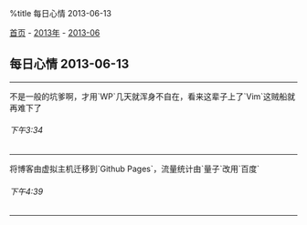 %title 每日心情 2013-06-13

[[../../../index|首页]] - [[../index|2013年]] - [[index|2013-06]]
==每日心情 2013-06-13==
----
不是一般的坑爹啊，才用`WP`几天就浑身不自在，看来这辈子上了`Vim`这贼船就再难下了
======下午3:34======
----
将博客由虚拟主机迁移到`Github Pages`，流量统计由`量子`改用`百度`
======下午4:39======
----
